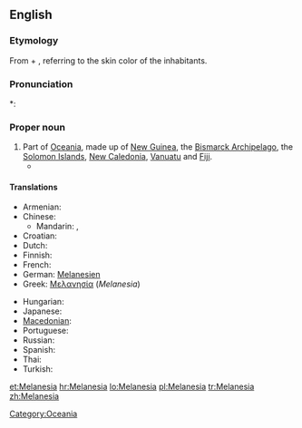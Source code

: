 {{wikipedia}}
==English==

===Etymology===
From {{etyl|grc}} {{term|μέλας||dark|sc=polytonic|tr=melas|lang=grc}} + {{term|νῆσος||island|sc=polytonic|tr=nēsos|lang=grc}}, referring to the skin color of the inhabitants.

===Pronunciation===
*: {{rhymes|iːʒə}}

===Proper noun===
{{en-proper noun}}

# Part of [[Oceania]], made up of [[New Guinea]], the [[Bismarck Archipelago]], the [[Solomon Islands]], [[New Caledonia]], [[Vanuatu]] and [[Fiji]].
#* {{quote-journal
|passage=My job, then, is that of a cultural and religious broker of sorts, co-opting '''Melanesia''' to serve as a stimulus to thought in Le Moyne classrooms.
|page=315
|title=Thinking and teaching with the indigenous traditions of Melanesia
|journal=Beyond primitivism: indigenous religious traditions and modernity
|author=Mary N. MacDonald
|publisher=Routledge
|year=2004
|isbn=041527320X}}

====Translations====
{{trans-top|part of Oceania}}
* Armenian: {{t|hy|Մելանեզիա|tr=Melanezia}}
* Chinese:
** Mandarin: {{t-|cmn|美拉尼西亞|sc=Hani}}, {{t-|cmn|美拉尼西亚|tr=Měilāníxīyà|sc=Hani}}
* Croatian: {{t+|hr|Melanezija|f}}
* Dutch: {{t|nl|Melanesië}}
* Finnish: {{t-|fi|Melanesia}}
* French: {{t+|fr|Mélanésie|f}}
* German: [[Melanesien]]
* Greek: [[Μελανησία]] (''Melanesia'') {{f}}
{{trans-mid}}
* Hungarian: {{t|hu|Melanézia}}
* Japanese: {{t-|ja|メラネシア|tr=Meraneshia}}
* [[Macedonian]]: {{t|mk|Меланезија|f|tr=Melanézija}}
* Portuguese: {{t|pt|Melanésia|f}}
* Russian: {{t|ru|Меланезия|f|tr=Melanézija}}
* Spanish: {{t-|es|Melanesia}}
* Thai: {{t|th|เมลานีเซีย|tr=maylaaneesia}}
* Turkish: {{t|tr|Melanezya}}
{{trans-bottom}}

[[Category:Oceania]]

[[et:Melanesia]]
[[hr:Melanesia]]
[[lo:Melanesia]]
[[pl:Melanesia]]
[[tr:Melanesia]]
[[zh:Melanesia]]